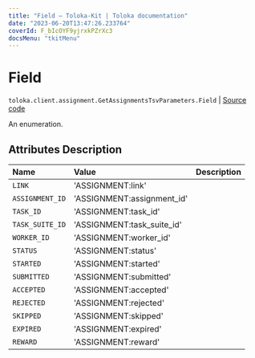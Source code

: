 ```yaml
---
title: "Field — Toloka-Kit | Toloka documentation"
date: "2023-06-20T13:47:26.233764"
coverId: F_bIcOYF9yjrxkPZrXc3
docsMenu: "tkitMenu"
---
```


# Field

`toloka.client.assignment.GetAssignmentsTsvParameters.Field` | [Source code](https://github.com/Toloka/toloka-kit/blob/v1.2.0/src/client/assignment.py#L147)

An enumeration.

## Attributes Description

| Name | Value | Description |
| :------| :-----------| :----------| 
`LINK`|'ASSIGNMENT:link'|
`ASSIGNMENT_ID`|'ASSIGNMENT:assignment_id'|
`TASK_ID`|'ASSIGNMENT:task_id'|
`TASK_SUITE_ID`|'ASSIGNMENT:task_suite_id'|
`WORKER_ID`|'ASSIGNMENT:worker_id'|
`STATUS`|'ASSIGNMENT:status'|
`STARTED`|'ASSIGNMENT:started'|
`SUBMITTED`|'ASSIGNMENT:submitted'|
`ACCEPTED`|'ASSIGNMENT:accepted'|
`REJECTED`|'ASSIGNMENT:rejected'|
`SKIPPED`|'ASSIGNMENT:skipped'|
`EXPIRED`|'ASSIGNMENT:expired'|
`REWARD`|'ASSIGNMENT:reward'|